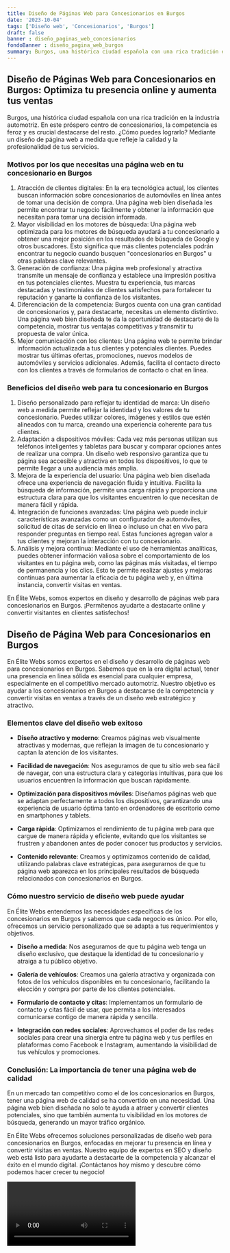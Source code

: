 ```yaml
---
title: Diseño de Páginas Web para Concesionarios en Burgos
date: '2023-10-04'
tags: ['Diseño web', 'Concesionarios', 'Burgos']
draft: false
banner : diseño_paginas_web_concesionarios
fondoBanner : diseño_pagina_web_burgos
summary: Burgos, una histórica ciudad española con una rica tradición en la industria automotriz. En este próspero centro de concesionarios, la competencia es feroz y es crucial destacarse del resto. ¿Cómo puedes lograrlo? Mediante un diseño de página web a medida que refleje la calidad y la profesionalidad de tus servicios.
---
```


## Diseño de Páginas Web para Concesionarios en Burgos: Optimiza tu presencia online y aumenta tus ventas

Burgos, una histórica ciudad española con una rica tradición en la industria automotriz. En este próspero centro de concesionarios, la competencia es feroz y es crucial destacarse del resto. ¿Cómo puedes lograrlo? Mediante un diseño de página web a medida que refleje la calidad y la profesionalidad de tus servicios.

### Motivos por los que necesitas una página web en tu concesionario en Burgos
1. Atracción de clientes digitales: En la era tecnológica actual, los clientes buscan información sobre concesionarios de automóviles en línea antes de tomar una decisión de compra. Una página web bien diseñada les permite encontrar tu negocio fácilmente y obtener la información que necesitan para tomar una decisión informada.
2. Mayor visibilidad en los motores de búsqueda: Una página web optimizada para los motores de búsqueda ayudará a tu concesionario a obtener una mejor posición en los resultados de búsqueda de Google y otros buscadores. Esto significa que más clientes potenciales podrán encontrar tu negocio cuando busquen "concesionarios en Burgos" u otras palabras clave relevantes.
3. Generación de confianza: Una página web profesional y atractiva transmite un mensaje de confianza y establece una impresión positiva en tus potenciales clientes. Muestra tu experiencia, tus marcas destacadas y testimoniales de clientes satisfechos para fortalecer tu reputación y ganarte la confianza de los visitantes.
4. Diferenciación de la competencia: Burgos cuenta con una gran cantidad de concesionarios y, para destacarte, necesitas un elemento distintivo. Una página web bien diseñada te da la oportunidad de destacarte de la competencia, mostrar tus ventajas competitivas y transmitir tu propuesta de valor única.
5. Mejor comunicación con los clientes: Una página web te permite brindar información actualizada a tus clientes y potenciales clientes. Puedes mostrar tus últimas ofertas, promociones, nuevos modelos de automóviles y servicios adicionales. Además, facilita el contacto directo con los clientes a través de formularios de contacto o chat en línea.

### Beneficios del diseño web para tu concesionario en Burgos
1. Diseño personalizado para reflejar tu identidad de marca: Un diseño web a medida permite reflejar la identidad y los valores de tu concesionario. Puedes utilizar colores, imágenes y estilos que estén alineados con tu marca, creando una experiencia coherente para tus clientes.
2. Adaptación a dispositivos móviles: Cada vez más personas utilizan sus teléfonos inteligentes y tabletas para buscar y comparar opciones antes de realizar una compra. Un diseño web responsivo garantiza que tu página sea accesible y atractiva en todos los dispositivos, lo que te permite llegar a una audiencia más amplia.
3. Mejora de la experiencia del usuario: Una página web bien diseñada ofrece una experiencia de navegación fluida y intuitiva. Facilita la búsqueda de información, permite una carga rápida y proporciona una estructura clara para que los visitantes encuentren lo que necesitan de manera fácil y rápida.
4. Integración de funciones avanzadas: Una página web puede incluir características avanzadas como un configurador de automóviles, solicitud de citas de servicio en línea o incluso un chat en vivo para responder preguntas en tiempo real. Estas funciones agregan valor a tus clientes y mejoran la interacción con tu concesionario.
5. Análisis y mejora continua: Mediante el uso de herramientas analíticas, puedes obtener información valiosa sobre el comportamiento de los visitantes en tu página web, como las páginas más visitadas, el tiempo de permanencia y los clics. Esto te permite realizar ajustes y mejoras continuas para aumentar la eficacia de tu página web y, en última instancia, convertir visitas en ventas.

En Élite Webs, somos expertos en diseño y desarrollo de páginas web para concesionarios en Burgos. ¡Permítenos ayudarte a destacarte online y convertir visitantes en clientes satisfechos!

<GifSeo />

<Cta />

## Diseño de Página Web para Concesionarios en Burgos

En Élite Webs somos expertos en el diseño y desarrollo de páginas web para concesionarios en Burgos. Sabemos que en la era digital actual, tener una presencia en línea sólida es esencial para cualquier empresa, especialmente en el competitivo mercado automotriz. Nuestro objetivo es ayudar a los concesionarios en Burgos a destacarse de la competencia y convertir visitas en ventas a través de un diseño web estratégico y atractivo.

### Elementos clave del diseño web exitoso

- **Diseño atractivo y moderno**: Creamos páginas web visualmente atractivas y modernas, que reflejan la imagen de tu concesionario y captan la atención de los visitantes.

- **Facilidad de navegación**: Nos aseguramos de que tu sitio web sea fácil de navegar, con una estructura clara y categorías intuitivas, para que los usuarios encuentren la información que buscan rápidamente.

- **Optimización para dispositivos móviles**: Diseñamos páginas web que se adaptan perfectamente a todos los dispositivos, garantizando una experiencia de usuario óptima tanto en ordenadores de escritorio como en smartphones y tablets.

- **Carga rápida**: Optimizamos el rendimiento de tu página web para que cargue de manera rápida y eficiente, evitando que los visitantes se frustren y abandonen antes de poder conocer tus productos y servicios.

- **Contenido relevante**: Creamos y optimizamos contenido de calidad, utilizando palabras clave estratégicas, para asegurarnos de que tu página web aparezca en los principales resultados de búsqueda relacionados con concesionarios en Burgos.

### Cómo nuestro servicio de diseño web puede ayudar

En Élite Webs entendemos las necesidades específicas de los concesionarios en Burgos y sabemos que cada negocio es único. Por ello, ofrecemos un servicio personalizado que se adapta a tus requerimientos y objetivos.

- **Diseño a medida**: Nos aseguramos de que tu página web tenga un diseño exclusivo, que destaque la identidad de tu concesionario y atraiga a tu público objetivo.

- **Galería de vehículos**: Creamos una galería atractiva y organizada con fotos de los vehículos disponibles en tu concesionario, facilitando la elección y compra por parte de los clientes potenciales.

- **Formulario de contacto y citas**: Implementamos un formulario de contacto y citas fácil de usar, que permita a los interesados comunicarse contigo de manera rápida y sencilla.

- **Integración con redes sociales**: Aprovechamos el poder de las redes sociales para crear una sinergia entre tu página web y tus perfiles en plataformas como Facebook e Instagram, aumentando la visibilidad de tus vehículos y promociones.

### Conclusión: La importancia de tener una página web de calidad

En un mercado tan competitivo como el de los concesionarios en Burgos, tener una página web de calidad se ha convertido en una necesidad. Una página web bien diseñada no solo te ayuda a atraer y convertir clientes potenciales, sino que también aumenta tu visibilidad en los motores de búsqueda, generando un mayor tráfico orgánico.

En Élite Webs ofrecemos soluciones personalizadas de diseño web para concesionarios en Burgos, enfocadas en mejorar tu presencia en línea y convertir visitas en ventas. Nuestro equipo de expertos en SEO y diseño web está listo para ayudarte a destacarte de la competencia y alcanzar el éxito en el mundo digital. ¡Contáctanos hoy mismo y descubre cómo podemos hacer crecer tu negocio!

<Video />

<CtaBot job='Concesionarios' city='Burgos'/>

<Gmaps query='Burgos+españa+maps' />